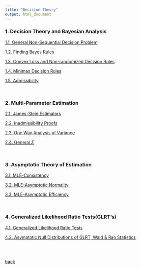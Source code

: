 ```yaml
---
title: "Decision Theory"
output: html_document
---
```




### 1. Decision Theory and Bayesian Analysis

[1.1. General Non-Sequential Decision Problem](./decision/1_1.html)

[1.2. Finding Bayes Rules](./decision/1_2.html)

[1.3. Convex Loss and Non-randomized Decision Rules](./decision/1_3.html)

[1.4. Minimax Decision Rules](./decision/1_4.html)

[1.5. Admissibility](./decision/1_5.html)

<br>

### 2. Multi-Parameter Estimation

[2.1. James-Stein Estimators](./decision/2_1.html)

[2.2. Inadmissibility Proofs](./decision/2_2.html)

[2.3. One Way Analysis of Variance](./decision/2_3.html)

[2.4. General $\Sigma$](./decision/2_4.html)

<br>

### 3. Asymptotic Theory of Estimation

[3.1. MLE-Consistency](./decision/3_1.html)

[3.2. MLE-Asymptotic Normality](./decision/3_2.html)

[3.3. MLE-Asymptotic Efficiency](./decision/3_3.html)

<br>

### 4. Generalized Likelihood Ratio Tests(GLRT's)

[4.1. Generalized Likelihood Ratio Tests](./decision/4_1.html)

[4.2. Asymptotic Null Distributions of GLRT; Wald & Rao Statistics](./decision/4_2.html)

<br>
<br>


[back](./courses.html)

